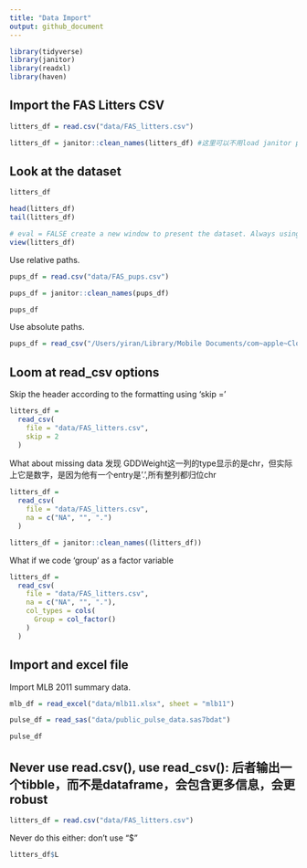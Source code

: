 ```yaml
---
title: "Data Import"
output: github_document
---
```


```r
library(tidyverse)
library(janitor)
library(readxl)
library(haven)
```




## Import the FAS Litters CSV

```r
litters_df = read.csv("data/FAS_litters.csv")

litters_df = janitor::clean_names(litters_df) #这里可以不用load janitor packages, 这样就不用把整个packages都加载出来，只调用其中一个即可。并且好多packages里面有相同名字的function
```

## Look at the dataset
```r
litters_df

head(litters_df)
tail(litters_df)
```

```r
# eval = FALSE create a new window to present the dataset. Always using this command when viewing dataset
view(litters_df)
```

Use relative paths.

```r
pups_df = read.csv("data/FAS_pups.csv")

pups_df = janitor::clean_names(pups_df)

pups_df
```

Use absolute paths.

```r
pups_df = read_csv("/Users/yiran/Library/Mobile Documents/com~apple~CloudDocs/Desktop/徐逸然yyds/学习/MS/Coursework/2023-2024 Fall/BISTP8105_Data Science I/Lecture 4/data_wrangling_i/data/FAS_pups.csv")

```

## Loom at read_csv options
Skip the header according to the formatting using 'skip = '

```r
litters_df = 
  read_csv(
    file = "data/FAS_litters.csv",
    skip = 2
  )

```

What about missing data
发现 GDDWeight这一列的type显示的是chr，但实际上它是数字，是因为他有一个entry是'.',所有整列都归位chr

```r
litters_df = 
  read_csv(
    file = "data/FAS_litters.csv",
    na = c("NA", "", ".")
  )

litters_df = janitor::clean_names((litters_df))

```

What if we code 'group' as a factor variable

```r
litters_df = 
  read_csv(
    file = "data/FAS_litters.csv",
    na = c("NA", "", "."),
    col_types = cols(
      Group = col_factor()
    )
  )
```


## Import and excel file

Import MLB 2011 summary data.

```r
mlb_df = read_excel("data/mlb11.xlsx", sheet = "mlb11")
```

```r
pulse_df = read_sas("data/public_pulse_data.sas7bdat")

pulse_df
```

## Never use read.csv(), use read_csv(): 后者输出一个tibble，而不是dataframe，会包含更多信息，会更robust

```r
litters_df = read.csv("data/FAS_litters.csv")
```

Never do this either: don't use "$"

```r
litters_df$L
```

